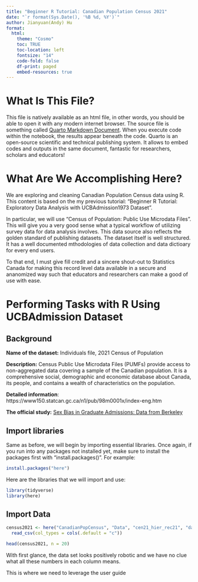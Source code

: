 ```yaml
---
title: "Beginner R Tutorial: Canadian Population Census 2021"
date: "`r format(Sys.Date(), '%B %d, %Y')`"
author: Jianyuan(Andy) Hu
format: 
  html:
    theme: "Cosmo"
    toc: TRUE
    toc-location: left
    fontsize: "14"
    code-fold: false
    df-print: paged
    embed-resources: true
---
```


# What Is This File?

This file is natively available as an html file, in other words, you should be able to open it with any modern internet browser. The source file is something called [Quarto Markdown Document](https://quarto.org/). When you execute code within the notebook, the results appear beneath the code. Quarto is an open-source scientific and technical publishing system. It allows to embed codes and outputs in the same document, fantastic for researchers, scholars and educators!

# What Are We Accomplishing Here?

We are exploring and cleaning Canadian Population Census data using R. This content is based on the my previous tutorial: "Beginner R Tutorial: Exploratory Data Analysis with UCBAdmission1973 Dataset".

In particular, we will use "Census of Population: Public Use Microdata Files". This will give you a very good sense what a typical workflow of utilizing survey data for data analysis involves. This data source also reflects the golden standard of publishing datasets. The dataset itself is well structured. It has a well documented mthodologies of data collection and data dictioary for every end users. 

To that end, I must give fill credit and a sincere shout-out to Statistics Canada for making this record level data available in a secure and ananomized way such that educators and researchers can make a good of use with ease. 



# Performing Tasks with R Using UCBAdmission Dataset

## Background

**Name of the dataset:** Individuals file, 2021 Census of Population

**Description:** Census Public Use Microdata Files (PUMFs) provide access to non-aggregated data covering a sample of the Canadian population. It is a comprehensive social, demographic and economic database about Canada, its people, and contains a wealth of characteristics on the population.

**Detailed information**: https://www150.statcan.gc.ca/n1/pub/98m0001x/index-eng.htm 

**The official study:** [Sex Bias in Graduate Admissions: Data from Berkeley](https://sct-prv.uab.cat/estadistica/sites/sct-prv.uab.cat.estadistica/files/3_2_Berkeley_sexBias_articleaScience.pdf)

## Import libraries

Same as before, we will begin by importing essential libraries. Once again, if you run into any packages not installed yet, make sure to install the packages first with "install.packages()". For example:
```r
install.packages("here")
```

Here are the libraries that we will import and use:

```r
library(tidyverse)
library(here)
```

## Import Data

```r
census2021 <- here("CanadianPopCensus", "Data", "cen21_hier_rec21", "data_donnees_2021_hier.csv") |>
  read_csv(col_types = cols(.default = "c"))
```

```r
head(census2021, n = 20)
```

With first glance, the data set looks positively robotic and we have no clue what all these numbers in each column means. 

This is where we need to leverage the user guide

```r


```

